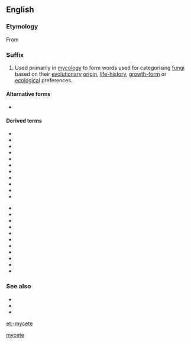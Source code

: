 {{also|mycète}}
==English==

===Etymology===
From {{etyl|NL.|en}} {{etyl|grc|en}} {{m|grc|μύκης||mushroom, fungus, mushroom-shaped objects}}

===Suffix===
{{head|en|suffix}}

# {{lb|en|biology}} Used primarily in [[mycology]] to form words used for categorising [[fungi]] based on their [[evolutionary]] [[origin]], [[life-history]], [[growth-form]] or [[ecological]] preferences.

====Alternative forms====
* {{l|en|-mycetes}}

====Derived terms====
{{rel-top|terms with suffix ''-mycete''}}
* {{l|en|allomycete}}
* {{l|en|ascomycete}}
* {{l|en|basidiomycete}}
* {{l|en|coelomycetes}}
* {{l|en|chytridiomycetes}}
* {{l|en|discomycete}}
* {{l|en|deuteromycete}}
* {{l|en|gasteromycete}}
* {{l|en|heterobasidiomycete}}
* {{l|en|homobasidiomycete}}
* {{l|en|hyphomycete}}
{{rel-mid}}
* {{l|en|monoblepharidomycetes}}
* {{l|en|myxomycete}}
* {{l|en|oomycete}}
* {{l|en|phycomycete}}
* {{l|en|phytomycete}}
* {{l|en|plectomycete}}
* {{l|en|pyrenomycete}}
* {{l|en|trichomycete}}
* {{l|en|urediniomycete}}
* {{l|en|ustilaginomycete}}
* {{l|en|zygomycete}}
{{rel-bottom}}

===See also===
* {{l|en|-phyte}}
* {{l|en|-zoan}}
* {{l|en|myco-}}

[[Category:English suffixes|mycete]]

[[et:-mycete]]